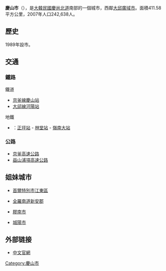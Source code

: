 {{Infobox Settlement
| name                    = 慶山市
| settlement_type         = [[韩国行政区划|自治市]]
| translit_lang1          = [[韓語|韓語]]
| translit_lang1_type1    = [[諺文|諺文]]
| translit_lang1_info1    = 경산시
| translit_lang1_type2    = [[朝鮮漢字|漢字]]
| translit_lang1_info2    = 慶山市
| translit_lang1_type3    = {{nowrap|[[文化观光部2000年式|文化观光部2000年式]]}}
| translit_lang1_info3    = Gyeongsan-si
| translit_lang1_type4    = {{nowrap|[[馬科恩-賴肖爾表記法|馬科恩-賴肖爾表記法]]}}
| translit_lang1_info4    = Kyŏngsan-si
| image_skyline           = Gyeongsan City Hall.JPG
| image_caption           = 慶山市廳
| image_flag              = Flag of Gyeongsan.svg
| image_map               = North Gyeongsang-Gyeongsan.svg
| map_caption             = 慶山市在韓國及慶尚北道的位置
| subdivision_type        = 國家
| subdivision_name        = {{ROK}}
| subdivision_type1       = [[朝鮮地區|地區]]
| subdivision_name1       = [[嶺南地方|嶺南地方]]
| subdivision_type2       = 省份
| subdivision_name2       = [[慶尚北道|慶尚北道]]
| parts_type              = 行政區劃
| parts                   = 2邑、6[[面_(行政區劃)|面]]、7[[行政洞|行政洞]]、28[[法定洞|法定洞]]
| area_total_km2          = 411.75
| population_total        = 268,369
| population_density_km2  = auto
| population_as_of        = 2021年
| population_blank1_title = 方言
| population_blank1       = [[慶尚方言|慶尚方言]]
| governing_body          = 慶山市政府
| leader_title            = 市長
| leader_name             = {{link-ko|崔永祚|최영조 (정치인)}}
| leader_party            = {{PPP}}
| leader_title1           = 國會議員
| leader_name1            = [[尹斗鉉|尹斗鉉]] （{{PPP}}）
| blank_name              = 市樹
| blank_info              = [[銀杏|銀杏]]
| blank1_name             = 市花
| blank1_info             = [[日本辛夷|日本辛夷]]
| blank2_name             = 市鳥
| blank2_info             = [[普通喜鵲|喜鵲]]
}}

'''慶山市'''（{{kor|諺=경산시|漢=慶山市|羅=Gyeongsan si|f=y}}），是[[大韓民國|大韓民國]][[慶尚北道|慶尚北道]]南部的一個城市，西鄰[[大邱廣域市|大邱廣域市]]。面積411.58平方公里，2007年人口242,638人。

==歷史==
1989年設市。

== 交通 ==
=== 鐵路 ===
;鐵道
*[[京釜線|京釜線]][[慶山站|慶山站]]
*[[大邱線|大邱線]][[河陽站|河陽站]]

;地鐵
*{{韓國都市鐵道|DG2}}：[[正坪站|正坪站]] - [[林堂站|林堂站]] - [[嶺南大站|嶺南大站]]

=== 公路 ===
*[[京釜高速公路|京釜高速公路]]
*[[益山浦項高速公路|益山浦項高速公路]]

==姐妹城市==
*{{ROK}}[[首爾特別市|首爾特別市]][[江東區_(首爾)|江東區]]
*{{ROK}}[[全羅南道|全羅南道]][[新安郡|新安郡]]
*{{PRC}}[[膠南市|膠南市]]
*{{JAP}}[[城陽市|城陽市]]

==外部链接==
* [http://www.gyeongsan.go.kr/chn/main/main.htm 中文官網] {{Wayback|url=http://www.gyeongsan.go.kr/chn/main/main.htm |date=20160304195305 }}

{{慶尚北道行政區劃}}

{{DEFAULTSORT:Gyeongsan-si}}
[[Category:慶山市|Category:慶山市]]